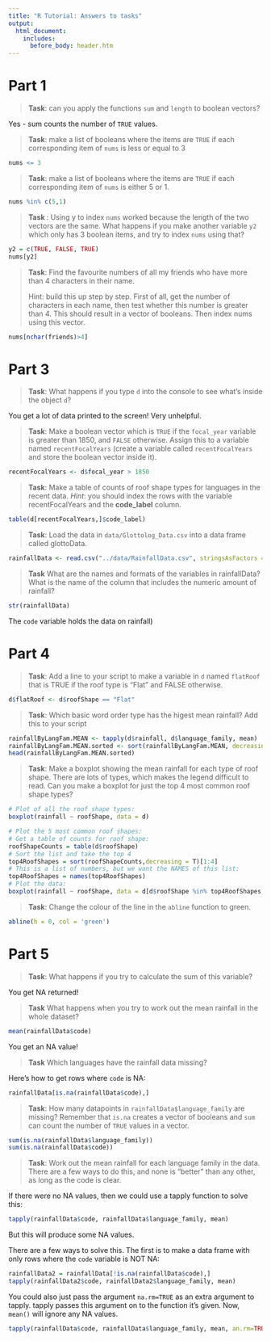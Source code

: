 ```yaml
---
title: "R Tutorial: Answers to tasks"
output: 
  html_document:
    includes:
      before_body: header.htm
---
```



# Part 1

> **Task**: can you apply the functions `sum` and `length` to boolean vectors?

Yes - sum counts the number of `TRUE` values.


> **Task**: make a list of booleans where the items are `TRUE` if each corresponding item of `nums` is less or equal to 3

```r
nums <= 3
```

> **Task**: make a list of booleans where the items are `TRUE` if each corresponding item of `nums` is either 5 or 1.

```r
nums %in% c(5,1)
```

> **Task **: Using y to index `nums` worked because the length of the two vectors are the same.  What happens if you make another variable `y2` which only has 3 boolean items, and try to index `nums` using that?

```r
y2 = c(TRUE, FALSE, TRUE)
nums[y2]
```


> **Task**:  Find the favourite numbers of all my friends who have more than 4 characters in their name.
> 
> Hint: build this up step by step.  First of all, get the number of characters in each name, then test whether this number is greater than 4.  This should result in a vector of booleans.  Then index nums using this vector.

```r
nums[nchar(friends)>4]
```


# Part 3

> **Task**: What happens if you type `d` into the console to see what's inside the object `d`?

You get a lot of data printed to the screen!  Very unhelpful.


> **Task**: Make a boolean vector which is `TRUE` if the `focal_year` variable is greater than 1850, and `FALSE` otherwise.  Assign this to a variable named `recentFocalYears` (create a variable called `recentFocalYears` and store the boolean vector inside it).

```r
recentFocalYears <- d$focal_year > 1850
```

> **Task**: Make a table of counts of roof shape types for languages in the recent data.  *Hint*: you should index the rows with the variable recentFocalYears and the **code_label** column.

```r
table(d[recentFocalYears,]$code_label)
```

> **Task**: Load the data in `data/Glottolog_Data.csv` into a data frame called glottoData.

```r
rainfallData <- read.csv("../data/RainfallData.csv", stringsAsFactors = F)
```

> **Task** What are the names and formats of the variables in rainfallData? What is the name of the column that includes the numeric amount of rainfall?

```r
str(rainfallData)
```

The `code` variable holds the data on rainfall)




# Part 4

> **Task**: Add a line to your script to make a variable in `d` named `flatRoof` that is TRUE if the roof type is "Flat" and FALSE otherwise.

```r
d$flatRoof <- d$roofShape == "Flat"
```

> **Task**:  Which basic word order type has the higest mean rainfall? Add this to your script


```r
rainfallByLangFam.MEAN <- tapply(d$rainfall, d$language_family, mean)
rainfallByLangFam.MEAN.sorted <- sort(rainfallByLangFam.MEAN, decreasing = TRUE)
head(rainfallByLangFam.MEAN.sorted)
```

> **Task**:  Make a boxplot showing the mean rainfall for each type of roof shape. There are lots of types, which makes the legend difficult to read. Can you make a boxplot for just the top 4 most common roof shape types?

```r
# Plot of all the roof shape types:
boxplot(rainfall ~ roofShape, data = d)

# Plot the 5 most common roof shapes:
# Get a table of counts for roof shape:
roofShapeCounts = table(d$roofShape)
# Sort the list and take the top 4
top4RoofShapes = sort(roofShapeCounts,decreasing = T)[1:4]
# This is a list of numbers, but we want the NAMES of this list:
top4RoofShapes = names(top4RoofShapes)
# Plot the data:
boxplot(rainfall ~ roofShape, data = d[d$roofShape %in% top4RoofShapes,])
```


> **Task**:  Change the colour of the line in the `abline` function to green.

```r
abline(h = 0, col = 'green')
```


# Part 5

> **Task**: What happens if you try to calculate the sum of this variable?

You get NA returned!

> **Task** What happens when you try to work out the mean rainfall in the whole dataset?

```r
mean(rainfallData$code)
```

You get an NA value!

> **Task** Which languages have the rainfall data missing?

Here's how to get rows where `code` is NA:

```r
rainfallData[is.na(rainfallData$code),]
```


> **Task**: How many datapoints in `rainfallData$language_family` are missing? Remember that `is.na` creates a vector of booleans and `sum` can count the number of `TRUE` values in a vector.

```r
sum(is.na(rainfallData$language_family))
sum(is.na(rainfallData$code))
```


>  **Task**: Work out the mean rainfall for each language family in the data. There are a few ways to do this, and none is "better" than any other, as long as the code is clear.

If there were no NA values, then we could use a tapply function to solve this:

```r
tapply(rainfallData$code, rainfallData$language_family, mean)
```

But this will produce some NA values.

There are a few ways to solve this. The first is to make a data frame with only rows where the `code` variable is NOT NA:

```r
rainfallData2 = rainfallData[!is.na(rainfallData$code),]
tapply(rainfallData2$code, rainfallData2$language_family, mean)
```

You could also just pass the argument `na.rm=TRUE` as an extra argument to tapply. tapply passes this argument on to the function it's given. Now, `mean()` will ignore any NA values.

```r
tapply(rainfallData$code, rainfallData$language_family, mean, an.rm=TRUE)
```

